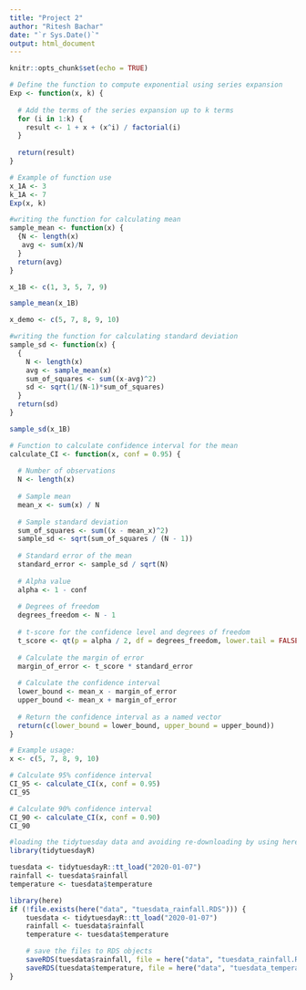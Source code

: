 ```yaml
---
title: "Project 2"
author: "Ritesh Bachar"
date: "`r Sys.Date()`"
output: html_document
---
```


```r
knitr::opts_chunk$set(echo = TRUE)
```

```r

# Define the function to compute exponential using series expansion
Exp <- function(x, k) {
 
  # Add the terms of the series expansion up to k terms
  for (i in 1:k) {
    result <- 1 + x + (x^i) / factorial(i)
  }
  
  return(result)
}

# Example of function use
x_1A <- 3
k_1A <- 7
Exp(x, k) 


```

```r
#writing the function for calculating mean
sample_mean <- function(x) {
  {N <- length(x)
   avg <- sum(x)/N
  }
  return(avg)
}

x_1B <- c(1, 3, 5, 7, 9)

sample_mean(x_1B)

x_demo <- c(5, 7, 8, 9, 10)

#writing the function for calculating standard deviation
sample_sd <- function(x) {
  {
    N <- length(x)
    avg <- sample_mean(x)
    sum_of_squares <- sum((x-avg)^2)
    sd <- sqrt(1/(N-1)*sum_of_squares)
  }
  return(sd)
}

sample_sd(x_1B)
```

```r
# Function to calculate confidence interval for the mean
calculate_CI <- function(x, conf = 0.95) {
  
  # Number of observations
  N <- length(x)
  
  # Sample mean
  mean_x <- sum(x) / N
  
  # Sample standard deviation
  sum_of_squares <- sum((x - mean_x)^2)
  sample_sd <- sqrt(sum_of_squares / (N - 1))
  
  # Standard error of the mean
  standard_error <- sample_sd / sqrt(N)
  
  # Alpha value
  alpha <- 1 - conf
  
  # Degrees of freedom
  degrees_freedom <- N - 1
  
  # t-score for the confidence level and degrees of freedom
  t_score <- qt(p = alpha / 2, df = degrees_freedom, lower.tail = FALSE)
  
  # Calculate the margin of error
  margin_of_error <- t_score * standard_error
  
  # Calculate the confidence interval
  lower_bound <- mean_x - margin_of_error
  upper_bound <- mean_x + margin_of_error
  
  # Return the confidence interval as a named vector
  return(c(lower_bound = lower_bound, upper_bound = upper_bound))
}

# Example usage:
x <- c(5, 7, 8, 9, 10)

# Calculate 95% confidence interval
CI_95 <- calculate_CI(x, conf = 0.95)
CI_95

# Calculate 90% confidence interval
CI_90 <- calculate_CI(x, conf = 0.90)
CI_90

```

```r
#loading the tidytuesday data and avoiding re-downloading by using here package
library(tidytuesdayR)

tuesdata <- tidytuesdayR::tt_load("2020-01-07")
rainfall <- tuesdata$rainfall
temperature <- tuesdata$temperature

library(here)
if (!file.exists(here("data", "tuesdata_rainfall.RDS"))) {
    tuesdata <- tidytuesdayR::tt_load("2020-01-07")
    rainfall <- tuesdata$rainfall
    temperature <- tuesdata$temperature

    # save the files to RDS objects
    saveRDS(tuesdata$rainfall, file = here("data", "tuesdata_rainfall.RDS"))
    saveRDS(tuesdata$temperature, file = here("data", "tuesdata_temperature.RDS"))
}















```

